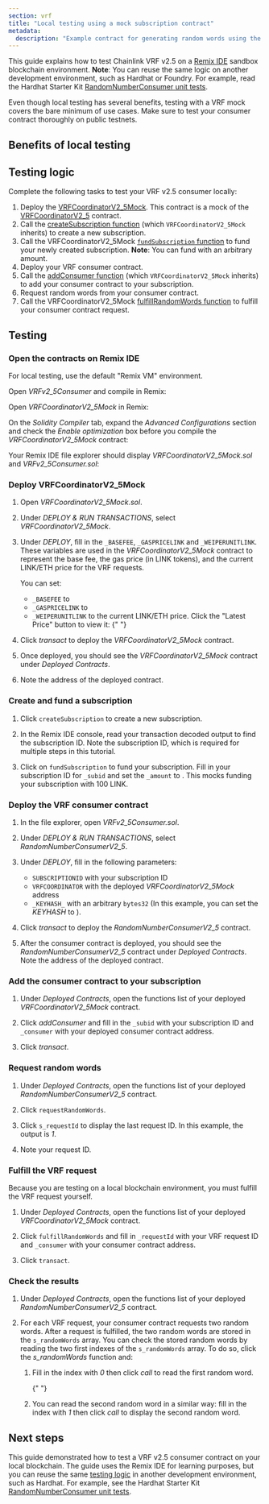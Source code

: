 ```yaml
---
section: vrf
title: "Local testing using a mock subscription contract"
metadata:
  description: "Example contract for generating random words using the VRF v2.5 subscription method on your local blockchain using a mock contract."
---
```



This guide explains how to test Chainlink VRF v2.5 on a [Remix IDE](https://remix-ide.readthedocs.io/en/latest/run.html#environment) sandbox blockchain environment. **Note**: You can reuse the same logic on another development environment, such as Hardhat or Foundry. For example, read the Hardhat Starter Kit [RandomNumberConsumer unit tests](https://github.com/smartcontractkit/hardhat-starter-kit/blob/main/test/unit/RandomNumberConsumer.spec.js).

<Aside type="caution" title="Test on public testnets thoroughly">
  Even though local testing has several benefits, testing with a VRF mock covers the bare minimum of use cases. Make
  sure to test your consumer contract thoroughly on public testnets.
</Aside>

## Benefits of local testing

<ContentCommon section="localTestingBenefits" />

## Testing logic

Complete the following tasks to test your VRF v2.5 consumer locally:

1. Deploy the [VRFCoordinatorV2_5Mock](https://github.com/smartcontractkit/chainlink/blob/contracts-v1.3.0/contracts/src/v0.8/vrf/mocks/VRFCoordinatorV2_5Mock.sol). This contract is a mock of the [VRFCoordinatorV2_5](https://github.com/smartcontractkit/chainlink/blob/develop/contracts/src/v0.8/vrf/dev/VRFCoordinatorV2_5.sol) contract.
1. Call the [createSubscription function](https://github.com/smartcontractkit/chainlink/blob/contracts-v1.3.0/contracts/src/v0.8/vrf/dev/interfaces/IVRFSubscriptionV2Plus.sol#L56) (which `VRFCoordinatorV2_5Mock` inherits) to create a new subscription.
1. Call the VRFCoordinatorV2_5Mock [`fundSubscription` function](https://github.com/smartcontractkit/chainlink/blob/contracts-v1.3.0/contracts/src/v0.8/vrf/mocks/VRFCoordinatorV2_5Mock.sol#L174) to fund your newly created subscription. **Note**: You can fund with an arbitrary amount.
1. Deploy your VRF consumer contract.
1. Call the [addConsumer function](https://github.com/smartcontractkit/chainlink/blob/contracts-v1.3.0/contracts/src/v0.8/vrf/dev/interfaces/IVRFSubscriptionV2Plus.sol#L12) (which `VRFCoordinatorV2_5Mock` inherits) to add your consumer contract to your subscription.
1. Request random words from your consumer contract.
1. Call the VRFCoordinatorV2_5Mock [fulfillRandomWords function](https://github.com/smartcontractkit/chainlink/blob/contracts-v1.3.0/contracts/src/v0.8/vrf/mocks/VRFCoordinatorV2_5Mock.sol#L101) to fulfill your consumer contract request.

## Testing

### Open the contracts on Remix IDE

For local testing, use the default "Remix VM" environment.

Open _VRFv2_5Consumer_ and compile in Remix:

<CodeSample src="samples/VRF/mock/VRFv2_5Consumer.sol" />

Open _VRFCoordinatorV2_5Mock_ in Remix:

<CodeSample src="samples/VRF/mock/VRFCoordinatorV2_5Mock.sol" />

On the _Solidity Compiler_ tab, expand the _Advanced Configurations_ section and check the _Enable optimization_ box before you compile the _VRFCoordinatorV2_5Mock_ contract:

<ClickToZoom src="/images/vrf/v2-5/mock/enable-optimization.png" />

Your Remix IDE file explorer should display _VRFCoordinatorV2_5Mock.sol_ and _VRFv2_5Consumer.sol_:

<ClickToZoom src="/images/vrf/v2-5/mock/file-explorer.png" />

### Deploy VRFCoordinatorV2_5Mock

1. Open _VRFCoordinatorV2_5Mock.sol_.

1. Under _DEPLOY & RUN TRANSACTIONS_, select _VRFCoordinatorV2_5Mock_.

   <ClickToZoom src="/images/vrf/v2-5/mock/deployment-contracts-list.png" />

1. Under _DEPLOY_, fill in the `_BASEFEE`, `_GASPRICELINK` and `_WEIPERUNITLINK`. These variables are used in the _VRFCoordinatorV2_5Mock_ contract to represent the base fee, the gas price (in LINK tokens), and the current LINK/ETH price for the VRF requests.

   <ClickToZoom src="/images/vrf/v2-5/mock/mock-deployment-parameters.png" />

   You can set:

   - `_BASEFEE` to <CopyText text="100000000000000000" code/>
   - `_GASPRICELINK` to <CopyText text="1000000000" code/>
   - `_WEIPERUNITLINK` to the current LINK/ETH price. Click the "Latest Price" button to view it:
     {" "}
     <LatestPrice client:idle feedAddress={linkEth.link.eth.sepolia.address} supportedChain="ETHEREUM_SEPOLIA" />

1. Click _transact_ to deploy the _VRFCoordinatorV2_5Mock_ contract.

1. Once deployed, you should see the _VRFCoordinatorV2_5Mock_ contract under _Deployed Contracts_.

   <ClickToZoom src="/images/vrf/v2-5/mock/deployed-mock.png" />

1. Note the address of the deployed contract.

### Create and fund a subscription

1. Click `createSubscription` to create a new subscription.

1. In the Remix IDE console, read your transaction decoded output to find the subscription ID. Note the subscription ID, which is required for multiple steps in this tutorial.

   <ClickToZoom src="/images/vrf/v2-5/mock/example-output-sub-id.png" />

1. Click on `fundSubscription` to fund your subscription. Fill in your subscription ID for `_subid` and set the `_amount` to <CopyText text="100000000000000000000" code/>. This mocks funding your subscription with 100 LINK.

### Deploy the VRF consumer contract

1. In the file explorer, open _VRFv2_5Consumer.sol_.

1. Under _DEPLOY & RUN TRANSACTIONS_, select _RandomNumberConsumerV2_5_.

   <ClickToZoom src="/images/vrf/v2-5/mock/deploy-consumer.png" />

1. Under _DEPLOY_, fill in the following parameters:

   - `SUBSCRIPTIONID` with your subscription ID
   - `VRFCOORDINATOR` with the deployed _VRFCoordinatorV2_5Mock_ address
   - `_KEYHASH_` with an arbitrary `bytes32` (In this example, you can set the _KEYHASH_ to <CopyText text="0x787d74caea10b2b357790d5b5247c2f63d1d91572a9846f780606e4d953677ae" code/>).

1. Click _transact_ to deploy the _RandomNumberConsumerV2_5_ contract.

1. After the consumer contract is deployed, you should see the _RandomNumberConsumerV2_5_ contract under _Deployed Contracts_. Note the address of the deployed contract.

### Add the consumer contract to your subscription

1. Under _Deployed Contracts_, open the functions list of your deployed _VRFCoordinatorV2_5Mock_ contract.

1. Click _addConsumer_ and fill in the `_subid` with your subscription ID and `_consumer` with your deployed consumer contract address.

   <ClickToZoom src="/images/vrf/v2-5/mock/add-consumer.png" />

1. Click _transact_.

### Request random words

1. Under _Deployed Contracts_, open the functions list of your deployed _RandomNumberConsumerV2_5_ contract.

1. Click `requestRandomWords`.

   <ClickToZoom src="/images/vrf/mock/v2-requestrandomwords.jpg" />

1. Click `s_requestId` to display the last request ID. In this example, the output is _1_.

   <ClickToZoom src="/images/vrf/v2-5/mock/show-last-request-id.png" />

1. Note your request ID.

### Fulfill the VRF request

Because you are testing on a local blockchain environment, you must fulfill the VRF request yourself.

1. Under _Deployed Contracts_, open the functions list of your deployed _VRFCoordinatorV2_5Mock_ contract.

1. Click `fulfillRandomWords` and fill in `_requestId` with your VRF request ID and `_consumer` with your consumer contract address.

   <ClickToZoom src="/images/vrf/v2-5/mock/manual-fulfill-request.png" />

1. Click `transact`.

### Check the results

1. Under _Deployed Contracts_, open the functions list of your deployed _RandomNumberConsumerV2_5_ contract.

1. For each VRF request, your consumer contract requests two random words. After a request is fulfilled, the two random words are stored in the `s_randomWords` array. You can check the stored random words by reading the two first indexes of the `s_randomWords` array. To do so, click the _s_randomWords_ function and:

   1. Fill in the index with _0_ then click _call_ to read the first random word.

      {" "}

      <ClickToZoom src="/images/vrf/v2-5/mock/show-random-word.png" />

   1. You can read the second random word in a similar way: fill in the index with _1_ then click _call_ to display the second random word.

## Next steps

This guide demonstrated how to test a VRF v2.5 consumer contract on your local blockchain. The guide uses the Remix IDE for learning purposes, but you can reuse the same [testing logic](#testing-logic) in another development environment, such as Hardhat. For example, see the Hardhat Starter Kit [RandomNumberConsumer unit tests](https://github.com/smartcontractkit/hardhat-starter-kit/blob/main/test/unit/RandomNumberConsumer.spec.js).
